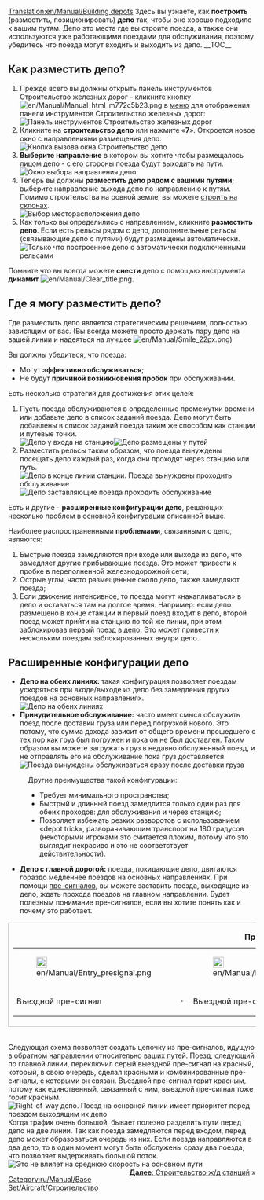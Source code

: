 [[Translation:en/Manual/Building depots]]
{{ru/Manual/Учебник}}{{ru/Manual/Заметка|Эта страница описывает только железнодорожные депо. Также есть [[ru/Manual/Депо|депо]] для других видов транспорта.}}
Здесь вы узнаете, как '''построить''' (разместить, позиционировать) '''депо''' так, чтобы оно хорошо подходило к вашим путям. 
Депо это места где вы строите поезда, а также они используются уже работающими поездами для обслуживания, поэтому убедитесь что поезда могут входить и выходить из депо.
__TOC__
== Как разместить депо? ==
#Прежде всего вы должны открыть панель инструментов Строительство железных дорог - кликните кнопку [[File:en/Manual/Manual html m772c5b23.png]] в [[en/Manual/Game interface#the-menu-bar|меню]] для отображения панели инструментов Строительство железных дорог:<br/>[[File:en/Manual/Railroad Construction.png|none|frame|Панель инструментов Строительство железных дорог]]
#Кликните на '''строительство депо''' или нажмите «'''7'''». Откроется новое окно с направлениями размещения депо.<br/>[[File:en/Manual/New depot.png|none|frame|Кнопка вызова окна Строительство депо]]
#'''Выберите направление''' в котором вы хотите чтобы размещалось лицом депо - с его стороны поезда будут выходить на пути.<br/>[[File:en/Manual/Depot direction.png|none|frame|Окно выбора направления депо]]
#Теперь вы должны '''разместить депо рядом с вашими путями'''; выберите направление выхода депо по направлению к путям. Помимо строительства на ровной земле, вы можете [[ru/Archive/Manual/Settings/Строить на склонах|строить на склонах]].<br/>[[File:en/Manual/Depot position.png|none|frame|Выбор месторасположения депо]]
#Как только вы определились с направлением, кликните '''разместить депо'''. Если есть рельсы рядом с депо, дополнительные рельсы (связывающие депо с путями) будут размещены автоматически.<br/>[[File:en/Manual/New depot placed.png|none|frame|Только что построенное депо с автоматически подключенными рельсами]]

Помните что вы всегда можете '''снести''' депо с помощью инструмента '''динамит''' [[File:en/Manual/Clear title.png]].

== Где я могу разместить депо? ==
Где разместить депо является стратегическим решением, полностью зависящим от вас. (Вы всегда можете просто держать пару депо на вашей линии и надеяться на лучшее [[File:en/Manual/Smile 22px.png]])

Вы должны убедиться, что поезда:
* Могут '''эффективно обслуживаться''';
* Не будут '''причиной возникновения пробок''' при обслуживании.

Есть несколько стратегий для достижения этих целей:
#Пусть поезда обслуживаются в определенные промежутки времени или добавьте депо в список заданий поезда. Депо могут быть добавлены в список заданий поезда таким же способом как станции и путевые точки.<br/>[[File:en/Manual/Depot at station entrance.png|none|frame|Депо у входа на станцию]][[File:en/Manual/Depots-basic.png|none|frame|Депо размещены у путей]]
#Разместить рельсы таким образом, что поезда вынуждены посещать депо каждый раз, когда они проходят через станцию или путь.<br/>[[File:en/Manual/Depot end of station.png|none|frame|Депо в конце линии станции. Поезда вынуждены проходить обслуживание]][[File:en/Manual/Depots-forced.png|none|frame|Депо заставляющие поезда проходить обслуживание]]

Есть и другие - '''расширенные конфигурации депо''', решающих несколько проблем в основной конфигурации описанной выше.

Наиболее распространенными '''проблемами''', связанными с депо, являются:
#Быстрые поезда замедляются при входе или выходе из депо, что замедляет другие прибывающие поезда. Это может привести к пробке в переполненной железнодорожной сети;
#Острые углы, часто размещенные около депо, также замедляют поезда;
#Если движение интенсивное, то поезда могут «накапливаться» в депо и оставаться там на долгое время. Например: если депо размещено в конце станции и первый поезд входит в депо, второй поезд может прийти на станцию по той же линии, при этом заблокировав первый поезд в депо. Это может привести к нескольким поездам заблокированных внутри депо.

== Расширенные конфигурации депо ==
*'''Депо на обеих линиях:''' такая конфигурация позволяет поездам ускоряться при входе/выходе из депо без замедления других поездов на основных направлениях.<br/>[[File:en/Manual/Depots-at-both-lines.png|none|frame|Депо на обеих линиях]]
*'''Принудительное обслуживание:''' часто имеет смысл обслужить поезд после доставки груза или перед погрузкой нового. Это потому, что сумма дохода зависит от общего времени прошедшего с тех пор как груз был погружен и пока он не был доставлен. Таким образом вы можете загружать груз в недавно обслуженный поезд, и не отправлять его на обслуживание пока груз доставляется.<br/>[[File:en/Manual/Unload-then-service.png|none|frame|Поезда вынуждены обслуживаться сразу после доставки груза]]
:Другие преимущества такой конфигурации:
:* Требует минимального пространства;
:* Быстрый и длинный поезд замедлится только один раз для обеих проходов: для обслуживания и через станцию​​;
:* Позволяет избежать резких разворотов с использованием «depot trick», разворачивающим транспорт на 180 градусов (некоторыми игроками это считается плохим, потому что это выглядит некрасиво и это не соответствует действительности).
*'''Депо с главной дорогой:''' поезда, покидающие депо, двигаются гораздо медленнее поездов на основных направлениях. При помощи [[ru/Manual/Сигналы#pre-signaly|пре-сигналов]], вы можете заставить поезда, выходящие из депо, ждать прохода поездов на главном направлении. Будет полезным понимание пре-сигналов, если вы хотите понять как и почему это работает.
{|
|style="border: 1px solid darkgray;"|
{| align="center"
|+'''Пре-сигналы'''
|- align="center"
|style="border: none;"|[[File:en/Manual/Entry presignal.png|22px]]
|style="border: none;"|
|style="border: none;"|[[File:en/Manual/Exit presignal.png|22px]]
|style="border: none;"|
|style="border: none;"|[[File:en/Manual/Combo presignal.png|22px]]
|- align="center"
|style="border: none;"|Въездной пре-сигнал
|style="border: none;"|&nbsp;&middot;&nbsp;
|style="border: none;"|Выездной пре-сигнал
|style="border: none;"|&nbsp;&middot;&nbsp;
|style="border: none;"|Комбинированный пре-сигнал
|}
|}
<br />
Следующая схема позволяет создать цепочку из пре-сигналов, идущую в обратном направлении относительно ваших путей. Поезд, следующий по главной линии, переключил серый выездной пре-сигнал на красный, который, в свою очередь, сделал красными и комбинированные пре-сигналы, с которыми он связан. Въездной пре-сигнал горит красным, потому как единственный, связанный с ним, выездной пре-сигнал тоже горит красным.<br/>[[File:ru/Manual/Right-of-way depot.png|none|frame|Right-of-way депо. Поезд на основной линии имеет приоритет перед поездом выходящим их депо]]
<br />
Когда трафик очень большой, бывает полезно разделить пути перед депо на две линии. Так как поезда замедляются перед входом, перед депо может образоваться очередь из них. Если поезда направляются в два депо, то в один момент могут быть обслужены сразу два поезда, что позволяет выдерживать большой поток.
[[File:en/Manual/Split-before-servicing.png|none|frame|Это не влияет на среднюю скорость на основном пути]]
<span style="float: right">[[ru/Manual/Строительство ж/д станций|'''Далее''': Строительство ж/д станций]] &raquo;</span>

[[Category:ru/Manual/Base Set/Aircraft/Строительство]]
